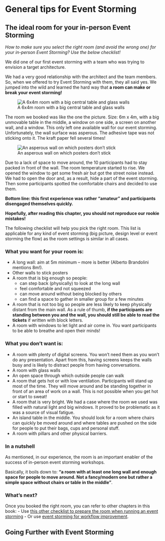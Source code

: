 # General tips for Event Storming

## The ideal room for your in-person Event Storming {#Ideal-room}

_How to make sure you select the right room (and avoid the wrong one) for your in-person Event Storming? Use the below checklist!_

We did one of our first event storming with a team who was trying to envision a target architecture.

We had a very good relationship with the architect and the team members. So, when we offered to try Event Storming with them, they all said yes. We jumped into the wild and learned the hard way that **a room can make or break your event storming!**

![A 6x4m room with a big central table and glass walls](./imgs/2022-07-07-the-ideal-room-for-your-in-person-event-storming/WrongRoomForEventStorming72.jpg)


The room we booked was like the one the picture. Size: 6m x 4m, with a big unmovable table in the middle, a window on one side, a screen on another wall, and a window. This only left one available wall for our event storming. Unfortunately, the wall surface was asperous. The adhesive tape was not sticking onto it. The kraft paper fell several times!

![An asperous wall on which posters don't stick](./imgs/2022-07-07-the-ideal-room-for-your-in-person-event-storming/AsperousWall72.jpg)


Due to a lack of space to move around, the 10 participants had to stay packed in front of the wall. The room temperature started to rise. We opened the window to get some fresh air but got the street noise instead. We had to open the door and, as a result, hide a part of the event storming. Then some participants spotted the comfortable chairs and decided to use them.

**Bottom line: this first experience was rather “amateur” and participants disengaged themselves quickly.**

**Hopefully, after reading this chapter, you should not reproduce our rookie mistakes!**

The following checklist will help you pick the right room. This list is applicable for any kind of event storming (big picture, design level or event storming the flow) as the room settings is similar in all cases.

### What you want for your room is:

-	A long wall: aim at 5m minimum – more is better (Alberto Brandolini mentions 8m!).
-	Other walls to stick posters
-	A room that is big enough so people:
    -	can step back (physically) to look at the long wall
    -	feel comfortable and not squeezed
    -	can move around without being blocked by others
    -	can find a space to gather in smaller group for a few minutes
-	A room that is not too big so people are less likely to keep physically distant from the main wall. As a rule of thumb, **if the participants are standing between you and the wall, you should still be able to read the tickets** if written with block letters.
-	A room with windows to let light and air come in. You want participants to be able to breathe and open their minds!

### What you don’t want is:

-	A room with plenty of digital screens. You won’t need them as you won’t do any presentation. Apart from this, having screens keeps the walls busy and is likely to distract people from having conversations.
-	A room with glass walls
-	An open space through which outside people can walk
-	A room that gets hot or with low ventilation. Participants will stand up most of the time. They will move around and be standing together in front of an area of work on a wall. This is not possible when you get hot or start to sweat!
-	A room that is very bright. We had a case where the room we used was filled with natural light and big windows. It proved to be problematic as it was a source of visual fatigue.
-	An island table in the middle. You should look for a room where chairs can quickly be moved around and where tables are pushed on the side for people to put their bags, cups and personal stuff.
-	A room with pillars and other physical barriers.

### In a nutshell

As mentioned, in our experience, the room is an important enabler of the success of in-person event storming workshops.

Basically, it boils down to: **“a room with at least one long wall and enough space for people to move around. Not a fancy/modern one but rather a simple space without chairs or table in the middle”**.

### What’s next?

Once you booked the right room, you can refer to other chapters in this book:
-   Use [this other checklist to  prepare the room when running an event storming](#big-picture--room)
-   Or use [event storming for workflow improvement](#Event-Storming--Flow).

## Going Further with Event Storming



